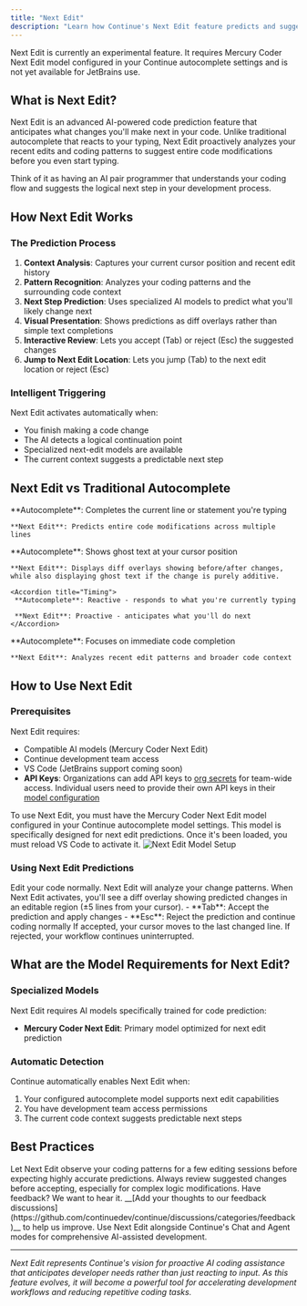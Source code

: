 ```yaml
---
title: "Next Edit"
description: "Learn how Continue's Next Edit feature predicts and suggests your next code changes using AI, going beyond traditional autocomplete to anticipate entire code modifications"
---
```


<Warning>
  Next Edit is currently an experimental feature. It requires Mercury Coder Next
  Edit model configured in your Continue autocomplete settings and is not yet
  available for JetBrains use.
</Warning>

## What is Next Edit?

Next Edit is an advanced AI-powered code prediction feature that anticipates what changes you'll make next in your code. Unlike traditional autocomplete that reacts to your typing, Next Edit proactively analyzes your recent edits and coding patterns to suggest entire code modifications before you even start typing.

Think of it as having an AI pair programmer that understands your coding flow and suggests the logical next step in your development process.

## How Next Edit Works

### The Prediction Process

1. **Context Analysis**: Captures your current cursor position and recent edit history
2. **Pattern Recognition**: Analyzes your coding patterns and the surrounding code context
3. **Next Step Prediction**: Uses specialized AI models to predict what you'll likely change next
4. **Visual Presentation**: Shows predictions as diff overlays rather than simple text completions
5. **Interactive Review**: Lets you accept (Tab) or reject (Esc) the suggested changes
6. **Jump to Next Edit Location**: Lets you jump (Tab) to the next edit location or reject (Esc)

### Intelligent Triggering

Next Edit activates automatically when:

- You finish making a code change
- The AI detects a logical continuation point
- Specialized next-edit models are available
- The current context suggests a predictable next step

## Next Edit vs Traditional Autocomplete

<AccordionGroup>
  <Accordion title="Prediction Scope">
    **Autocomplete**: Completes the current line or statement you're typing
    
    **Next Edit**: Predicts entire code modifications across multiple lines
  </Accordion>

  <Accordion title="User Interaction">
    **Autocomplete**: Shows ghost text at your cursor position

    **Next Edit**: Displays diff overlays showing before/after changes, while also displaying ghost text if the change is purely additive.

   </Accordion>

    <Accordion title="Timing">
     **Autocomplete**: Reactive - responds to what you're currently typing

     **Next Edit**: Proactive - anticipates what you'll do next
    </Accordion>

  <Accordion title="Context Awareness">
    **Autocomplete**: Focuses on immediate code completion
    
    **Next Edit**: Analyzes recent edit patterns and broader code context
  </Accordion>
</AccordionGroup>

## How to Use Next Edit

### Prerequisites

Next Edit requires:

- Compatible AI models (Mercury Coder Next Edit)
- Continue development team access
- VS Code (JetBrains support coming soon)
- **API Keys**: Organizations can add API keys to [org secrets](/hub/secrets/secret-types) for team-wide access. Individual users need to provide their own API keys in their [model configuration](/customize/model-providers/overview)

<Note>
  To use Next Edit, you must have the Mercury Coder Next Edit model configured
  in your Continue autocomplete model settings. This model is specifically
  designed for next edit predictions. Once it's been loaded, you must reload VS
  Code to activate it.
  <img
    src="/images/features/autocomplete/images/mercury-coder-next-edit.png"
    alt="Next Edit Model Setup"
  />
</Note>

### Using Next Edit Predictions

<Steps>
  <Step title="Make a Code Change">
    Edit your code normally. Next Edit will analyze your change patterns.
  </Step>

<Step title="Review Predictions">
  When Next Edit activates, you'll see a diff overlay showing predicted changes
  in an editable region (±5 lines from your cursor).
</Step>

<Step title="Accept or Reject">
  - **Tab**: Accept the prediction and apply changes - **Esc**: Reject the
  prediction and continue coding normally
</Step>

  <Step title="Continue Coding">
    If accepted, your cursor moves to the last changed line. If rejected, your
    workflow continues uninterrupted.
  </Step>
</Steps>

## What are the Model Requirements for Next Edit?

### Specialized Models

Next Edit requires AI models specifically trained for code prediction:

- **Mercury Coder Next Edit**: Primary model optimized for next edit prediction

### Automatic Detection

Continue automatically enables Next Edit when:

1. Your configured autocomplete model supports next edit capabilities
2. You have development team access permissions
3. The current code context suggests predictable next steps

## Best Practices

<CardGroup cols={2}>
  <Card title="Trust the Process" icon="robot">
    Let Next Edit observe your coding patterns for a few editing sessions before expecting highly accurate predictions.
  </Card>

<Card title="Review Carefully" icon="magnifying-glass">
  Always review suggested changes before accepting, especially for complex logic
  modifications.
</Card>

<Card title="Provide Feedback" icon="message">
  Have feedback? We want to hear it. __[Add your thoughts to our feedback
  discussions](https://github.com/continuedev/continue/discussions/categories/feedback)__
  to help us improve.
</Card>

  <Card title="Combine with Other Features" icon="puzzle-piece">
    Use Next Edit alongside Continue's Chat and Agent modes for comprehensive AI-assisted development.
  </Card>
</CardGroup>

---

_Next Edit represents Continue's vision for proactive AI coding assistance that anticipates developer needs rather than just reacting to input. As this feature evolves, it will become a powerful tool for accelerating development workflows and reducing repetitive coding tasks._

